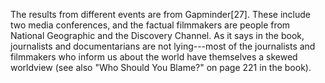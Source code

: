 The results from different events are from Gapminder[27]. These include two media conferences, and the factual filmmakers are people from National Geographic and the Discovery Channel. As it says in the book, journalists and documentarians are not lying---most of the journalists and filmmakers who inform us about the world have themselves a skewed worldview (see also "Who Should You Blame?" on page 221 in the book).